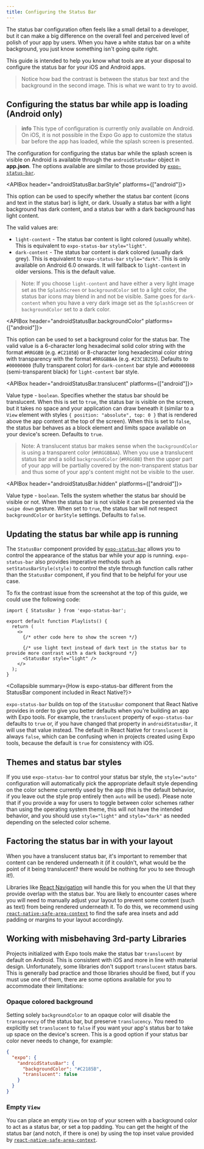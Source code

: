 ```yaml
---
title: Configuring the Status Bar
---
```



The status bar configuration often feels like a small detail to a developer, but it can make a big difference on the overall feel and perceived level of polish of your app by users.
When you have a white status bar on a white background, you just know something isn't going quite right.

This guide is intended to help you know what tools are at your disposal to configure the status bar for your iOS and Android apps.

<ImageSpotlight
  src="/static/images/status-bar-style-comparison.png"
  alt="A comparison of good and bad status bar styling"
/>

> Notice how bad the contrast is between the status bar text and the background in the second image. This is what we want to try to avoid.

## Configuring the status bar while app is loading (Android only)

> **info** This type of configuration is currently only available on Android. On iOS, it is not possible in the Expo Go app to customize the status bar before the app has loaded, while the splash screen is presented.

The configuration for configuring the status bar while the splash screen is visible on Android is available through the `androidStatusBar` object in **app.json**. The options available are similar to those provided by [`expo-status-bar`](../versions/latest/sdk/status-bar.mdx).

<Collapsible summary="See the full list of options available to configure the status bar statically on Android">

<APIBox header="androidStatusBar.barStyle" platforms={["android"]}>

This option can be used to specify whether the status bar content (icons and text in the status bar) is light, or dark. Usually a status bar with a light background has dark content, and a status bar with a dark background has light content.

The valid values are:

- `light-content` - The status bar content is light colored (usually white). This is equivalent to `expo-status-bar` `style="light"`.
- `dark-content` - The status bar content is dark colored (usually dark grey). This is equivalent to `expo-status-bar` `style="dark"`. This is only available on Android 6.0 onwards. It will fallback to `light-content` in older versions. This is the default value.

> Note: If you choose `light-content` and have either a very light image set as the `SplashScreen` or `backgroundColor` set to a light color, the status bar icons may blend in and not be visible.
> Same goes for `dark-content` when you have a very dark image set as the `SplashScreen` or `backgroundColor` set to a dark color.

</APIBox>

<APIBox header="androidStatusBar.backgroundColor" platforms={["android"]}>

This option can be used to set a background color for the status bar.
The valid value is a 6-character long hexadecimal solid color string with the format `#RRGGBB` (e.g. `#C2185B`) or 8-character long hexadecimal color string with transparency with the format `#RRGGBBAA` (e.g. `#23C1B255`).
Defaults to `#00000000` (fully transparent color) for `dark-content` bar style and `#00000088` (semi-transparent black) for `light-content` bar style.

</APIBox>

<APIBox header="androidStatusBar.translucent" platforms={["android"]}>

Value type - `boolean`.
Specifies whether the status bar should be translucent.
When this is set to `true`, the status bar is visible on the screen, but it takes no space and your application can draw beneath it (similar to a `View` element with styles `{ position: "absolute", top: 0 }` that is rendered above the app content at the top of the screen).
When this is set to `false`, the status bar behaves as a block element and limits space available on your device's screen.
Defaults to `true`.

> Note: A translucent status bar makes sense when the `backgroundColor` is using a transparent color (`#RRGGBBAA`).
> When you use a translucent status bar and a solid `backgroundColor` (`#RRGGBB`) then the upper part of your app will be partially covered by the non-transparent status bar and thus some of your app's content might not be visible to the user.

</APIBox>

<APIBox header="androidStatusBar.hidden" platforms={["android"]}>

Value type - `boolean`.
Tells the system whether the status bar should be visible or not.
When the status bar is not visible it can be presented via the `swipe down` gesture.
When set to `true`, the status bar will not respect `backgroundColor` or `barStyle` settings.
Defaults to `false`.

</APIBox>

</Collapsible>

## Updating the status bar while app is running

The `StatusBar` component provided by [`expo-status-bar`](../versions/latest/sdk/status-bar.mdx) allows you to control the appearance of the status bar while your app is running.
`expo-status-bar` also provides imperative methods such as `setStatusBarStyle(style)` to control the style through function calls rather than the `StatusBar` component, if you find that to be helpful for your use case.

To fix the contrast issue from the screenshot at the top of this guide, we could use the following code:

```tsx
import { StatusBar } from 'expo-status-bar';

export default function Playlists() {
  return (
    <>
      {/* other code here to show the screen */}

      {/* use light text instead of dark text in the status bar to provide more contrast with a dark background */}
      <StatusBar style="light" />
    </>
  );
}
```

<Collapsible summary={<span>How is <InlineCode>expo-status-bar</InlineCode> different from the StatusBar component included in React Native?</span>}>

`expo-status-bar` builds on top of the `StatusBar` component that React Native provides in order to give you better defaults when you're building an app with Expo tools.
  For example, the `translucent` property of `expo-status-bar` defaults to `true` or, if you have changed that property in `androidStatusBar`, it will use that value instead.
  The default in React Native for `translucent` is always `false`, which can be confusing when in projects created using Expo tools, because the default is `true` for consistency with iOS.

</Collapsible>

## Themes and status bar styles

If you use `expo-status-bar` to control your status bar style, the `style="auto"` configuration will automatically pick the appropriate default style depending on the color scheme currently used by the app
(this is the default behavior, if you leave out the style prop entirely then `auto` will be used). Please note that if you provide a way for users to toggle between color schemes rather than using the operating system theme,
this will not have the intended behavior, and you should use `style="light"` and `style="dark"` as needed depending on the selected color scheme.

## Factoring the status bar in with your layout

When you have a translucent status bar, it's important to remember that content can be rendered underneath it (if it couldn't, what would be the point of it being translucent? there would be nothing for you to see through it!).

Libraries like [React Navigation](/guides/routing-and-navigation.mdx) will handle this for you when the UI that they provide overlap with the status bar.
You are likely to encounter cases where you will need to manually adjust your layout to prevent some content (such as text) from being rendered underneath it.
To do this, we recommend using [`react-native-safe-area-context`](../versions/latest/sdk/safe-area-context.mdx) to find the safe area insets and add padding or margins to your layout accordingly.

## Working with misbehaving 3rd-party Libraries

Projects initialized with Expo tools make the status bar `translucent` by default on Android. This is consistent with iOS and more in line with material design.
Unfortunately, some libraries don't support `translucent` status bars. This is generally bad practice and those libraries should be fixed,
but if you must use one of them, there are some options available for you to accommodate their limitations:

### Opaque colored background

Setting solely `backgroundColor` to an opaque color will disable the `transparency` of the status bar, but preserve `translucency`.
You need to explicitly set `translucent` to `false` if you want your app's status bar to take up space on the device's screen.
This is a good option if your status bar color never needs to change, for example:

```json app.json
{
  "expo": {
    "androidStatusBar": {
      "backgroundColor": "#C2185B",
      "translucent": false
    }
  }
}
```

### Empty `View`

You can place an empty `View` on top of your screen with a background color to act as a status bar, or set a top padding.
You can get the height of the status bar (and notch, if there is one) by using the top inset value provided by [`react-native-safe-area-context`](../versions/latest/sdk/safe-area-context.mdx).
